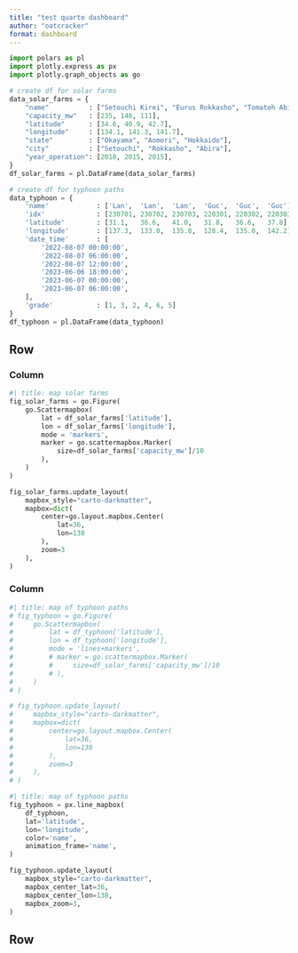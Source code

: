 ```yaml
---
title: "test quarto dashboard"
author: "oatcracker"
format: dashboard
---
```



```python
import polars as pl
import plotly.express as px
import plotly.graph_objects as go
```

```python
# create df for solar farms
data_solar_farms = {
    "name"          : ["Setouchi Kirei", "Eurus Rokkasho", "Tomatoh Abira"],
    "capacity_mw"   : [235, 148, 111],
    "latitude"      : [34.6, 40.9, 42.7],
    "longitude"     : [134.1, 141.3, 141.7],
    "state"         : ["Okayama", "Aomori", "Hokkaido"],
    "city"          : ["Setouchi", "Rokkasho", "Abira"],
    "year_operation": [2018, 2015, 2015],
}
df_solar_farms = pl.DataFrame(data_solar_farms)
```

```python
# create df for typhoon paths
data_typhoon = {
    'name'            : ['Lan',  'Lan',  'Lan',  'Guc',  'Guc',  'Guc'],
    'idx'             : [230701, 230702, 230703, 220301, 220302, 220303],
    'latitude'        : [31.1,   36.6,   41.0,   31.8,   36.6,   37.8],
    'longitude'       : [137.3,  133.0,  135.8,  128.4,  135.0,  142.2],
    'date_time'       : [
        '2022-08-07 00:00:00',
        '2022-08-07 06:00:00',
        '2022-08-07 12:00:00',
        '2023-06-06 18:00:00',
        '2023-06-07 00:00:00',
        '2023-06-07 06:00:00',
    ],
    'grade'           : [1, 3, 2, 4, 6, 5]
}
df_typhoon = pl.DataFrame(data_typhoon)
```


## Row {height=70%}

### Column {width=50%}

```python
#| title: map solar farms
fig_solar_farms = go.Figure(
    go.Scattermapbox(
        lat = df_solar_farms['latitude'],
        lon = df_solar_farms['longitude'],
        mode = 'markers',
        marker = go.scattermapbox.Marker(
            size=df_solar_farms['capacity_mw']/10
        ),
    )
)

fig_solar_farms.update_layout(
    mapbox_style="carto-darkmatter",
    mapbox=dict(
        center=go.layout.mapbox.Center(
            lat=36,
            lon=138
        ),
        zoom=3
    ),
)
```


### Column {width=50%}

```python
#| title: map of typhoon paths
# fig_typhoon = go.Figure(
#     go.Scattermapbox(
#         lat = df_typhoon['latitude'],
#         lon = df_typhoon['longitude'],
#         mode = 'lines+markers',
#         # marker = go.scattermapbox.Marker(
#         #     size=df_solar_farms['capacity_mw']/10
#         # ),
#     )
# )

# fig_typhoon.update_layout(
#     mapbox_style="carto-darkmatter",
#     mapbox=dict(
#         center=go.layout.mapbox.Center(
#             lat=36,
#             lon=138
#         ),
#         zoom=3
#     ),
# )
```

```python
#| title: map of typhoon paths
fig_typhoon = px.line_mapbox(
    df_typhoon,
    lat='latitude',
    lon='longitude',
    color='name',
    animation_frame='name',
)

fig_typhoon.update_layout(
    mapbox_style="carto-darkmatter",
    mapbox_center_lat=36,
    mapbox_center_lon=138,
    mapbox_zoom=3,
)
```


## Row {height=30%}

